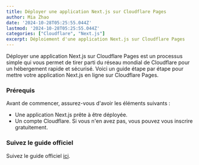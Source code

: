 ```yaml
---
title: Déployer une application Next.js sur Cloudflare Pages
author: Mia Zhao
date: '2024-10-28T05:25:55.044Z'
lastmod: '2024-10-28T05:25:55.044Z'
categories: ["Cloudflare", "Next.js"]
excerpt: Déploiement d'une application Next.js sur Cloudflare Pages
---
```


Déployer une application Next.js sur Cloudflare Pages est un processus simple qui vous permet de tirer parti du réseau mondial de Cloudflare pour un hébergement rapide et sécurisé. Voici un guide étape par étape pour mettre votre application Next.js en ligne sur Cloudflare Pages.

### Prérequis

Avant de commencer, assurez-vous d'avoir les éléments suivants :

- Une application Next.js prête à être déployée.
- Un compte Cloudflare. Si vous n'en avez pas, vous pouvez vous inscrire gratuitement.

### Suivez le guide officiel

Suivez le guide officiel [ici](https://developers.cloudflare.com/pages/framework-guides/nextjs/ssr/get-started/).